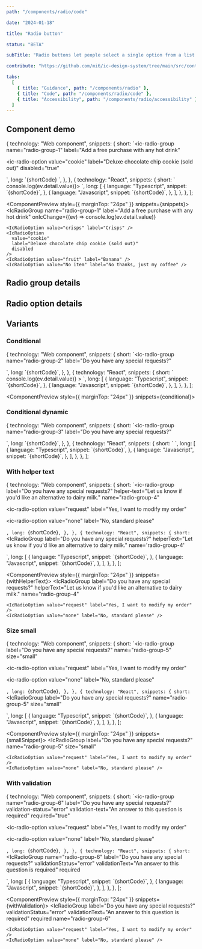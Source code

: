 ```yaml
---
path: "/components/radio/code"

date: "2024-01-18"

title: "Radio button"

status: "BETA"

subTitle: "Radio buttons let people select a single option from a list."

contribute: "https://github.com/mi6/ic-design-system/tree/main/src/content/structured/components/radio"

tabs:
  [
    { title: "Guidance", path: "/components/radio" },
    { title: "Code", path: "/components/radio/code" },
    { title: "Accessibility", path: "/components/radio/accessibility" },
  ]
---
```



## Component demo

  {
    technology: "Web component",
    snippets: {
      short: `<ic-radio-group
  name="radio-group-1"
  label="Add a free purchase with any hot drink"
>
  <ic-radio-option value="crisps" label="Crisps"></ic-radio-option>
  <ic-radio-option
    value="cookie"
    label="Deluxe chocolate chip cookie (sold out)"
    disabled="true"
  >
  </ic-radio-option>
  <ic-radio-option value="fruit" label="Banana"></ic-radio-option>
  <ic-radio-option
    value="No item"
    label="No thanks, just my coffee"
  ></ic-radio-option>
</ic-radio-group>`,
      long: `{shortCode}   
<script>
  const radioGroup = document.querySelector("[name='radio-group-1']");
  radioGroup.addEventListener('icChange', (ev) => console.log(ev.detail.value));
</script>`,
    },
  },
  {
    technology: "React",
    snippets: {
      short: `<IcRadioGroup name='radio-group-1' label="Add a free purchase with any hot drink" onIcChange={(ev) => console.log(ev.detail.value)}>
  <IcRadioOption value="crisps" label="Crisps" />
  <IcRadioOption
    value="cookie"
    label="Deluxe chocolate chip cookie (sold out)"
    disabled
  />
  <IcRadioOption value="fruit" label="Banana" />
  <IcRadioOption value="No item" label="No thanks, just my coffee" />
</IcRadioGroup>`,
      long: [
        {
          language: "Typescript",
          snippet: `{shortCode}`,
        },
        {
          language: "Javascript",
          snippet: `{shortCode}`,
        },
      ],
    },
  },
];

<ComponentPreview style={{ marginTop: "24px" }} snippets={snippets}>
  <IcRadioGroup
    name="radio-group-1"
    label="Add a free purchase with any hot drink"
    onIcChange={(ev) => console.log(ev.detail.value)}
  >
    <IcRadioOption value="crisps" label="Crisps" />
    <IcRadioOption
      value="cookie"
      label="Deluxe chocolate chip cookie (sold out)"
      disabled
    />
    <IcRadioOption value="fruit" label="Banana" />
    <IcRadioOption value="No item" label="No thanks, just my coffee" />
  </IcRadioGroup>
</ComponentPreview>

## Radio group details

<ComponentDetails component="ic-radio-group" />

## Radio option details

<ComponentDetails component="ic-radio-option" />

## Variants

### Conditional

  {
    technology: "Web component",
    snippets: {
      short: `<ic-radio-group
  name="radio-group-2"
  label="Do you have any special requests?"
>
  <ic-radio-option value="request" label="Yes, I want to modify my order">
    <ic-text-field
      slot="additional-field"
      label="Please provide some additional information"
      placeholder="i.e Soya milk please"
    >
    </ic-text-field>
  </ic-radio-option>
  <ic-radio-option
    value="none"
    label="No, standard please"
  ></ic-radio-option>
</ic-radio-group>`,
      long: `{shortCode}`,
    },
  },
  {
    technology: "React",
    snippets: {
      short: `<IcRadioGroup
  name="radio-group-1"
  label="Add a free purchase with any hot drink"
  onIcChange={(ev) => console.log(ev.detail.value)}
>
  <IcRadioOption value="crisps" label="Crisps" />
  <IcRadioOption
    value="cookie"
    label="Deluxe chocolate chip cookie (sold out)"
    disabled
  />
  <IcRadioOption value="fruit" label="Banana" />
  <IcRadioOption value="No item" label="No thanks, just my coffee" />
</IcRadioGroup>`,
      long: [
        {
          language: "Typescript",
          snippet: `{shortCode}`,
        },
        {
          language: "Javascript",
          snippet: `{shortCode}`,
        },
      ],
    },
  },
];

<ComponentPreview style={{ marginTop: "24px" }} snippets={conditional}>
  <IcRadioGroup name="radio-group-2" label="Do you have any special requests?">
    <IcRadioOption value="request" label="Yes, I want to modify my order">
      <IcTextField
        slot="additional-field"
        label="Please provide some additional information"
        placeholder="i.e Soya milk please"
      />
    </IcRadioOption>
    <IcRadioOption value="none" label="No, standard please" />
  </IcRadioGroup>
</ComponentPreview>

### Conditional dynamic

  {
    technology: "Web component",
    snippets: {
      short: `<ic-radio-group
  name="radio-group-3"
  label="Do you have any special requests?"
>
  <ic-radio-option value="request" label="Yes, I want to modify my order">
    <ic-text-field
      slot="additional-field"
      label="Please provide some additional information"
      placeholder="i.e Soya milk please"
    >
    </ic-text-field>
  </ic-radio-option>
  <ic-radio-option
    value="none"
    label="No, standard please"
  ></ic-radio-option>
</ic-radio-group>`,
      long: `{shortCode}`,
    },
  },
  {
    technology: "React",
    snippets: {
      short: `<IcRadioGroup
  name="radio-group-3"
  label="Do you have any special requests?"
>
  <IcRadioOption value="request" label="Yes, I want to modify my order">
    <IcTextField
      slot="additional-field"
      label="Please provide some additional information"
      placeholder="i.e Soya milk please"
    />
  </IcRadioOption>
  <IcRadioOption value="none" label="No, standard please" />
</IcRadioGroup>`,
      long: [
        {
          language: "Typescript",
          snippet: `{shortCode}`,
        },
        {
          language: "Javascript",
          snippet: `{shortCode}`,
        },
      ],
    },
  },
];

<ComponentPreview snippets={conditionalDynamic}>
  <div style={{ width: "300px" }}>
    <IcRadioGroup
      name="radio-group-3"
      label="Do you have any special requests?"
    >
      <IcRadioOption
        additionalFieldDisplay="dynamic"
        value="request"
        label="Yes, I want to modify my order"
      >
        <IcTextField
          slot="additional-field"
          label="Please provide some additional information"
          placeholder="i.e Soya milk please"
        />
      </IcRadioOption>
      <IcRadioOption value="none" label="No, standard please" />
    </IcRadioGroup>
  </div>
</ComponentPreview>

### With helper text

  {
    technology: "Web component",
    snippets: {
      short: `<ic-radio-group
  label="Do you have any special requests?"
  helper-text="Let us know if you'd like an alternative to dairy milk."
  name="radio-group-4"
>
  <ic-radio-option
    value="request"
    label="Yes, I want to modify my order"
  ></ic-radio-option>
  <ic-radio-option
    value="none"
    label="No, standard please"
  ></ic-radio-option>
</ic-radio-group>`,
      long: `{shortCode}`,
    },
  },
  {
    technology: "React",
    snippets: {
      short: `<IcRadioGroup 
  label="Do you have any special requests?" 
  helperText="Let us know if you'd like an alternative to dairy milk."
  name='radio-group-4'
>
  <IcRadioOption value="request" label="Yes, I want to modify my order" />
  <IcRadioOption value="none" label="No, standard please" />
</IcRadioGroup>`,
      long: [
        {
          language: "Typescript",
          snippet: `{shortCode}`,
        },
        {
          language: "Javascript",
          snippet: `{shortCode}`,
        },
      ],
    },
  },
];

<ComponentPreview style={{ marginTop: "24px" }} snippets={withHelperText}>
  <IcRadioGroup
    label="Do you have any special requests?"
    helperText="Let us know if you'd like an alternative to dairy milk."
    name="radio-group-4"
  >
    <IcRadioOption value="request" label="Yes, I want to modify my order" />
    <IcRadioOption value="none" label="No, standard please" />
  </IcRadioGroup>
</ComponentPreview>

### Size small

  {
    technology: "Web component",
    snippets: {
      short: `<ic-radio-group
  label="Do you have any special requests?"
  name="radio-group-5"
  size="small"
>
  <ic-radio-option
    value="request"
    label="Yes, I want to modify my order"
  ></ic-radio-option>
  <ic-radio-option
    value="none"
    label="No, standard please"
  ></ic-radio-option>
</ic-radio-group>`,
      long: `{shortCode}`,
    },
  },
  {
    technology: "React",
    snippets: {
      short: `<IcRadioGroup
  label="Do you have any special requests?"
  name="radio-group-5"
  size="small"
>
  <IcRadioOption value="request" label="Yes, I want to modify my order" />
  <IcRadioOption value="none" label="No, standard please" />
</IcRadioGroup>`,
      long: [
        {
          language: "Typescript",
          snippet: `{shortCode}`,
        },
        {
          language: "Javascript",
          snippet: `{shortCode}`,
        },
      ],
    },
  },
];

<ComponentPreview style={{ marginTop: "24px" }} snippets={smallSnippet}>
  <IcRadioGroup
    label="Do you have any special requests?"
    name="radio-group-5"
    size="small"
  >
    <IcRadioOption value="request" label="Yes, I want to modify my order" />
    <IcRadioOption value="none" label="No, standard please" />
  </IcRadioGroup>
</ComponentPreview>

### With validation

  {
    technology: "Web component",
    snippets: {
      short: `<ic-radio-group
  name="radio-group-6"
  label="Do you have any special requests?"
  validation-status="error"
  validation-text="An answer to this question is required"
  required="true"
>
  <ic-radio-option
    value="request"
    label="Yes, I want to modify my order"
  ></ic-radio-option>
  <ic-radio-option
    value="none"
    label="No, standard please"
  ></ic-radio-option>
</ic-radio-group>`,
      long: `{shortCode}`,
    },
  },
  {
    technology: "React",
    snippets: {
      short: `<IcRadioGroup
  name="radio-group-6"
  label="Do you have any special requests?"
  validationStatus="error"
  validationText="An answer to this question is required"
  required
>
  <IcRadioOption value="request" label="Yes, I want to modify my order" />
  <IcRadioOption value="none" label="No, standard please" />
</IcRadioGroup>`,
      long: [
        {
          language: "Typescript",
          snippet: `{shortCode}`,
        },
        {
          language: "Javascript",
          snippet: `{shortCode}`,
        },
      ],
    },
  },
];

<ComponentPreview style={{ marginTop: "24px" }} snippets={withValidation}>
  <IcRadioGroup
    label="Do you have any special requests?"
    validationStatus="error"
    validationText="An answer to this question is required"
    required
    name="radio-group-6"
  >
    <IcRadioOption value="request" label="Yes, I want to modify my order" />
    <IcRadioOption value="none" label="No, standard please" />
  </IcRadioGroup>
</ComponentPreview>
